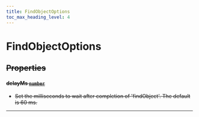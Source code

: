 ```yaml
---
title: FindObjectOptions
toc_max_heading_level: 4
---
```


# FindObjectOptions <s generated />

## Properties <s generated />

#### delayMs [`number`](https://developer.mozilla.org/en-US/docs/Web/JavaScript/Reference/Global_Objects/Number) <s generated />

- Set the milliseconds to wait after completion of 'findObject'. The default is 60 ms.

<hr class="solid" /> <s generated />
